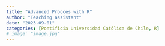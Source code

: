 ```yaml
---
title: "Advanced Procces with R"
author: "Teaching assistant"
date: "2023-09-01"
categories: [Pontificia Universidad Católica de Chile, R]
# image: "image.jpg"
---
```

:::{div}

:::

